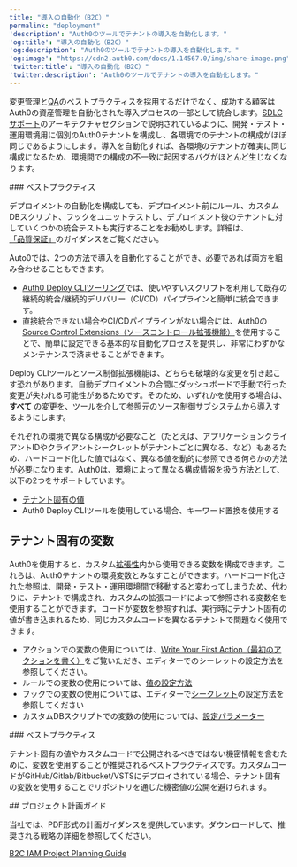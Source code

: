 ---
title: "導入の自動化（B2C）"
permalink: "deployment"
'description': "Auth0のツールでテナントの導入を自動化します。"
'og:title': "導入の自動化（B2C）"
'og:description': "Auth0のツールでテナントの導入を自動化します。"
'og:image': "https://cdn2.auth0.com/docs/1.14567.0/img/share-image.png"
'twitter:title': "導入の自動化（B2C）"
'twitter:description': "Auth0のツールでテナントの導入を自動化します。"
---

変更管理と[QA](/docs/ja-jp/get-started/architecture-scenarios/business-to-consumer/quality-assurance)のベストプラクティスを採用するだけでなく、成功する顧客はAuth0の資産管理を自動化された導入プロセスの一部として統合します。[SDLCサポート](/docs/ja-jp/architecture-scenarios/b2c/architecture#sdlc-support)のアーキテクチャセクションで説明されているように、開発・テスト・運用環境用に個別のAuth0テナントを構成し、各環境でのテナントの構成がほぼ同じであるようにします。導入を自動化すれば、各環境のテナントが確実に同じ構成になるため、環境間での構成の不一致に起因するバグがほとんど生じなくなります。

<Info>
    ### ベストプラクティス

デプロイメントの自動化を構成しても、デプロイメント前にルール、カスタムDBスクリプト、フックをユニットテストし、デプロイメント後のテナントに対していくつかの統合テストも実行することをお勧めします。詳細は、[「品質保証」](/docs/ja-jp/architecture-scenarios/b2c/quality-assurance)のガイダンスをご覧ください。

</Info>

Auto0では、2つの方法で導入を自動化することができ、必要であれば両方を組み合わせることもできます。

* [Auth0 Deploy CLIツーリング](/docs/ja-jp/deploy-monitor/deploy-cli-tool)では、使いやすいスクリプトを利用して既存の継続的統合/継続的デリバリー（CI/CD）パイプラインと簡単に統合できます。
* 直接統合できない場合やCI/CDパイプラインがない場合には、Auth0の[Source Control Extensions（ソースコントロール拡張機能）](/docs/ja-jp/customize/extensions)を使用することで、簡単に設定できる基本的な自動化プロセスを提供し、非常にわずかなメンテナンスで済ませることができます。

<Warning>

Deploy CLIツールとソース制御拡張機能は、どちらも破壊的な変更を引き起こす恐れがあります。自動デプロイメントの合間にダッシュボードで手動で行った変更が失われる可能性があるためです。そのため、いずれかを使用する場合は、**すべて** の変更を、ツールを介して参照元のソース制御サブシステムから導入するようにします。

</Warning>

それぞれの環境で異なる構成が必要なこと（たとえば、アプリケーションクライアントIDやクライアントシークレットがテナントごとに異なる、など）もあるため、ハードコード化した値ではなく、異なる値を動的に参照できる何らかの方法が必要になります。Auth0は、環境によって異なる構成情報を扱う方法として、以下の2つをサポートしています。

* [テナント固有の値](#tenant-specific-variables)
* Auth0 Deploy CLIツールを使用している場合、キーワード置換を使用する

## テナント固有の変数

Auth0を使用すると、カスタム[拡張性](/docs/ja-jp/customize/extensions)内から使用できる変数を構成できます。これらは、Auth0テナントの環境変数とみなすことができます。ハードコード化された参照は、開発・テスト・運用環境間で移動すると変わってしまうため、代わりに、テナントで構成され、カスタムの拡張コードによって参照される変数名を使用することができます。コードが変数を参照すれば、実行時にテナント固有の値が書き込まれるため、同じカスタムコードを異なるテナントで問題なく使用できます。

* アクションでの変数の使用については、[Write Your First Action（最初のアクションを書く）](/docs/ja-jp/customize/actions/write-your-first-action)をご覧いただき、エディターでのシーレットの設定方法を参照してください。
* ルールでの変数の使用については、[値の設定方法](/docs/ja-jp/customize/rules/configuration)
* フックでの変数の使用については、エディターで[シークレット](/docs/ja-jp/customize/hooks/hook-secrets)の設定方法を参照してください
* カスタムDBスクリプトでの変数の使用については、[設定パラメーター](/docs/ja-jp/connections/database/custom-db/create-db-connection#step-3-add-configuration-parameters)

<Info>
    ### ベストプラクティス

テナント固有の値やカスタムコードで公開されるべきではない機密情報を含むために、変数を使用することが推奨されるベストプラクティスです。カスタムコードがGitHub/Gitlab/Bitbucket/VSTSにデプロイされている場合、テナント固有の変数を使用することでリポジトリを通じた機密値の公開を避けられます。

</Info>
## プロジェクト計画ガイド

当社では、PDF形式の計画ガイダンスを提供しています。ダウンロードして、推奨される戦略の詳細を参照してください。

[B2C IAM Project Planning Guide](/docs//assets.ctfassets.net/cdy7uua7fh8z/3er1aEQ7Ul0q3c9leJWczR/b1f18b4c16abb7e78b01e4eb2b52bb8e/B2C_Project_Planning.pdf)
